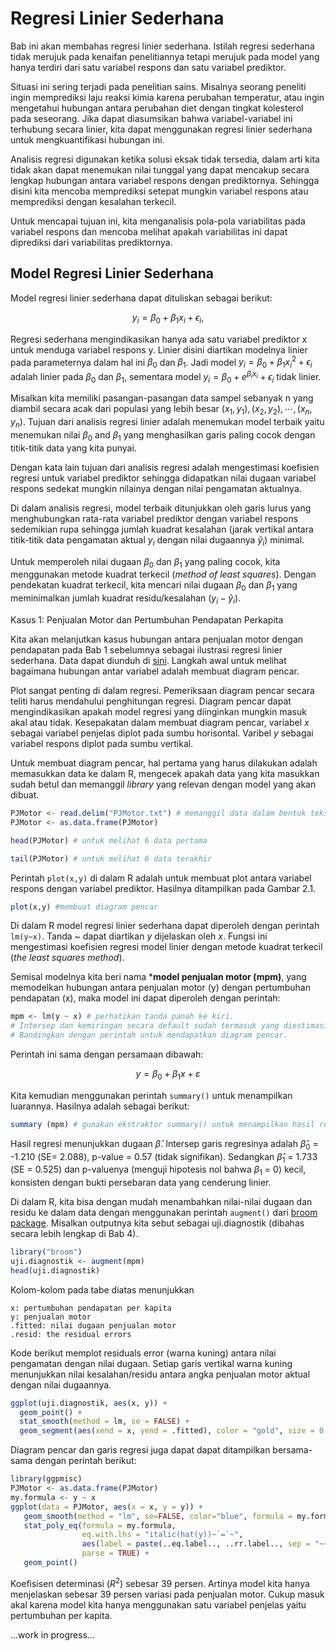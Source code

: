 # Regresi Linier Sederhana 

Bab ini akan membahas regresi linier sederhana. Istilah regresi sederhana tidak merujuk pada kenaifan penelitiannya tetapi merujuk pada model yang hanya terdiri dari satu variabel respons dan satu variabel prediktor.

Situasi ini sering terjadi pada penelitian sains. Misalnya seorang peneliti ingin memprediksi laju reaksi kimia karena perubahan temperatur, atau ingin mengetahui hubungan antara perubahan diet dengan tingkat kolesterol pada seseorang. Jika dapat diasumsikan bahwa variabel-variabel ini terhubung secara linier, kita dapat menggunakan regresi linier sederhana untuk mengkuantifikasi hubungan ini.

Analisis regresi digunakan ketika solusi eksak tidak tersedia, dalam arti kita tidak akan dapat menemukan nilai tunggal yang dapat mencakup secara lengkap hubungan antara variabel respons dengan prediktornya. Sehingga disini kita mencoba memprediksi setepat mungkin variabel respons atau memprediksi dengan kesalahan terkecil.

Untuk mencapai tujuan ini, kita menganalisis pola-pola variabilitas pada variabel respons dan mencoba melihat apakah variabilitas ini dapat diprediksi dari variabilitas prediktornya.

## Model Regresi Linier Sederhana 

Model regresi linier sederhana dapat dituliskan sebagai berikut:  

$$y_i=\beta_0 + \beta_1x_i+ \epsilon_i,$$

Regresi sederhana mengindikasikan hanya ada satu variabel prediktor x untuk menduga variabel respons y. Linier disini diartikan modelnya linier pada parameternya dalam hal ini $\beta_0$ dan $\beta_1$. Jadi model $y_i = \beta_0 + \beta_1{x_i}^2 + \epsilon_i$ adalah linier pada $\beta_0$ dan $\beta_1$, sementara model $y_i = \beta_0 + e^{\beta_ix_i} + \epsilon_i$ tidak linier.

Misalkan kita memiliki pasangan-pasangan data sampel sebanyak n yang diambil secara acak dari populasi yang lebih besar $(x_1,y_1), (x_2,y_2), ⋯, (x_n,y_n)$. Tujuan dari analisis regresi linier adalah menemukan model terbaik yaitu menemukan nilai $\beta_0$ and $\beta_1$ yang menghasilkan garis paling cocok dengan titik-titik data yang kita punyai. 

Dengan kata lain tujuan dari analisis regresi adalah mengestimasi koefisien regresi untuk variabel prediktor sehingga didapatkan nilai dugaan variabel respons sedekat mungkin nilainya dengan nilai pengamatan aktualnya. 

Di dalam analisis regresi, model terbaik ditunjukkan oleh garis lurus yang menghubungkan rata-rata variabel prediktor dengan variabel respons sedemikian rupa sehingga jumlah kuadrat kesalahan (jarak vertikal antara titik-titik data pengamatan aktual $y_i$ dengan nilai dugaannya $\hat y_i$) minimal. 

Untuk memperoleh nilai dugaan $\beta_0$ dan $\beta_1$ yang paling cocok, kita menggunakan metode kuadrat terkecil (*method of least squares*). Dengan pendekatan kuadrat terkecil, kita mencari nilai dugaan $\beta_0$ dan $\beta_1$ yang meminimalkan jumlah kuadrat residu/kesalahan ($y_i-\hat y_i$).

Kasus 1: Penjualan Motor dan Pertumbuhan Pendapatan Perkapita

Kita akan melanjutkan kasus hubungan antara penjualan motor dengan pendapatan pada Bab 1 sebelumnya sebagai ilustrasi regresi linier sederhana. Data dapat diunduh di [sini](). Langkah awal untuk melihat bagaimana hubungan antar variabel adalah membuat diagram pencar.

Plot sangat penting di dalam regresi. Pemeriksaan diagram pencar secara teliti harus mendahului penghitungan regresi. Diagram pencar dapat mengindikasikan apakah model regresi yang diinginkan mungkin masuk akal atau tidak. Kesepakatan dalam membuat diagram pencar, variabel $x$ sebagai variabel penjelas diplot pada sumbu horisontal. Varibel $y$ sebagai variabel respons diplot pada sumbu vertikal. 

Untuk membuat diagram pencar, hal pertama yang harus dilakukan adalah memasukkan data ke dalam R, mengecek apakah data yang kita masukkan sudah betul dan memanggil *library* yang relevan dengan model yang akan dibuat.

```r
PJMotor <- read.delim("PJMotor.txt") # memanggil data dalam bentuk teks ke dalam R
PJMotor <- as.data.frame(PJMotor)
```

```r
head(PJMotor) # untuk melihat 6 data pertama
```

```r
tail(PJMotor) # untuk melihat 6 data terakhir
```

Perintah ```plot(x,y)``` di dalam R adalah untuk membuat plot antara variabel respons dengan variabel prediktor. Hasilnya ditampilkan pada Gambar 2.1.

```r

plot(x,y) #membuat diagram pencar

```


Di dalam R model regresi linier sederhana dapat diperoleh dengan perintah ```lm(y~x)```. Tanda ~ dapat diartikan $y$ dijelaskan oleh $x$. Fungsi ini mengestimasi koefisien regresi model linier dengan metode kuadrat terkecil (*the least squares method*). 

Semisal modelnya kita beri nama ***model penjualan motor (mpm)**, yang memodelkan hubungan antara penjualan motor (y) dengan pertumbuhan pendapatan (x), maka model ini dapat diperoleh dengan perintah:

```r

mpm <- lm(y ~ x) # perhatikan tanda panah ke kiri. 
# Intersep dan kemiringan secara default sudah termasuk yang diestimasi. 
# Bandingkan dengan perintah untuk mendapatkan diagram pencar. 
```

Perintah ini sama dengan persamaan dibawah:

$$ y = β_0 + β_1x + ε $$

Kita kemudian menggunakan perintah ```summary()``` untuk menampilkan luarannya. Hasilnya adalah sebagai berikut:

```r
summary (mpm) # gunakan ekstraktor summary() untuk menampilkan hasil regresi
```

Hasil regresi menunjukkan dugaan $\hat \beta$. Intersep garis regresinya adalah $\hat \beta_0$ = -1.210 (SE= 2.088), p-value = 0.57 (tidak signifikan). Sedangkan $\hat \beta_1$ = 1.733 (SE = 0.525) dan p-valuenya (menguji hipotesis nol bahwa $\beta_1$ = 0) kecil, konsisten dengan bukti persebaran data yang cenderung linier. 

Di dalam R, kita bisa dengan mudah menambahkan nilai-nilai dugaan dan residu ke dalam data dengan menggunakan perintah ```augment()``` dari [broom package](). Misalkan outputnya kita sebut sebagai uji.diagnostik (dibahas secara lebih lengkap di Bab 4). 

```r
library("broom")
uji.diagnostik <- augment(mpm)
head(uji.diagnostik)
```

Kolom-kolom pada tabe diatas menunjukkan

    x: pertumbuhan pendapatan per kapita
    y: penjualan motor
    .fitted: nilai dugaan penjualan motor
    .resid: the residual errors

Kode berikut memplot residuals error (warna kuning) antara nilai pengamatan dengan nilai dugaan. Setiap garis vertikal warna kuning menunjukkan nilai kesalahan/residu antara angka penjualan motor aktual dengan nilai dugaannya.

```r

ggplot(uji.diagnostik, aes(x, y)) +
  geom_point() +
  stat_smooth(method = lm, se = FALSE) +
  geom_segment(aes(xend = x, yend = .fitted), color = "gold", size = 0.3)
```

Diagram pencar dan garis regresi juga dapat dapat ditampilkan bersama-sama dengan perintah berikut:

```r
library(ggpmisc)
PJMotor <- as.data.frame(PJMotor)
my.formula <- y ~ x
ggplot(data = PJMotor, aes(x = x, y = y)) +
   geom_smooth(method = "lm", se=FALSE, color="blue", formula = my.formula) +
   stat_poly_eq(formula = my.formula,
                eq.with.lhs = "italic(hat(y))~`=`~",
                aes(label = paste(..eq.label.., ..rr.label.., sep = "~~~")), 
                parse = TRUE) +         
   geom_point()

```

Koefisisen determinasi ($R^2$) sebesar 39 persen. Artinya model kita hanya menjelaskan sebesar 39 persen variasi pada penjualan motor. Cukup masuk akal karena model kita hanya menggunakan satu variabel penjelas yaitu pertumbuhan per kapita.  



...work in progress...
